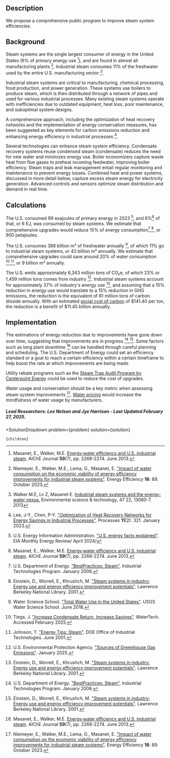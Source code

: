 

## Description

We propose a comprehensive public program to improve steam system efficiencies.

## Background
Steam systems are the single largest consumer of energy in the United States (6% of primary energy use [^"2"]), and are found in almost all manufacturing plants [^"4"]. Industrial steam consumes 11% of the freshwater used by the entire U.S. manufacturing sector [^"3"].

Industrial steam systems are critical to manufacturing, chemical processing, food production, and power generation. These systems use boilers to produce steam, which is then distributed through a network of pipes and used for various industrial processes. Many existing steam systems operate with inefficiencies due to outdated equipment, heat loss, poor maintenance, and suboptimal system designs.

A comprehensive approach, including the optimization of heat recovery networks and the implementation of energy conservation measures, has been suggested as key elements for carbon emissions reduction and enhancing energy efficiency in industrial processes [^"5"].

Several technologies can enhance steam system efficiency. Condensate recovery systems reuse condensed steam (condensate) reduces the need for new water and minimizes energy use. Boiler economizers capture waste heat from flue gases to preheat incoming feedwater, improving boiler efficiency. Steam traps and leak management entail regular monitoring and maintenance to prevent energy losses. Combined heat and power systems, discussed in more detail below, capture excess steam energy for electricity generation. Advanced controls and sensors optimize steam distribution and demand in real time.

## Calculations
The U.S. consumed 99 exajoules of primary energy in 2023 [^"6"], and 6%[^"2"] of that, or 6 EJ, was consumed by steam systems. We estimate that comprehensive upgrades would reduce 15% of energy consumption[^"7"],[^"8"], or 900 petajoules. 

The U.S. consumes 388 billion m³ of freshwater annually [^"9"], of which 11% go to industrial steam systems, or 43 billion m³ annually. We estimate that comprehensive upgrades could save around 20% of water consumption [^"10"],[^"11"], or 9 billion m³ annually.

The U.S. emits approximately 6,343 million tons of CO₂e, of which 23% or 1,459 million tons comes from industry [^"12"]. Industrial steam systems account for approximately 37% of industry's energy use [^"8"], and assuming that a 15% reduction in energy use would translate to a 15% reduction in GHG emissions, the reduction is the equivalent of 81 million tons of carbon dioxide annually. With an estimated [social cost of carbon]( https://www.urbancruiseship.org/energy/energy_socioeconomics/carbon_pricing_e) of $141.40 per ton, the reduction is a benefit of $11.45 billion annually.


## Implementation
The estimations of energy reduction due to improvements have gone down over time, suggesting that improvements are in progress [^"7"],[^"8"]. Some factors such as long plant downtime [^"2"] can be handled through careful planning and scheduling. The U.S. Department of Energy could set an efficiency standard or a goal to reach a certain efficiency within a certain timeframe to help boost the rate at which improvements are being made.

Utility rebate programs such as the [Steam Trap Audit Program by Centerpoint Energy]( https://www.centerpointenergy.com/en-us/business/save-energy-money/efficiency-programs-rebates/equipment-programs-and-rebates/steam-trap-audit) could be used to reduce the cost of upgrades.

Water usage and conservation should be a key metric when assessing steam system improvements [^"4"]. [Water pricing](https://www.urbancruiseship.org/matter/water/water_usage#water-pricing) would increase the mindfulness of water usage by manufacturers.

##### Lead Researchers: Lee Nelson and  Jye Harrison - Last Updated February 27, 2025.

[^"1"]: Zuberi, M.J.S., Hasanbeigi, A., Morrow, W. [Electrification of industrial boilers in the USA: potentials, challenges, and policy implications](http://dx.doi.org/10.1007/s12053-022-10079-0). Energy Efficiency **15**:70. December 2022. 

[^"2"]: Masanet, E., Walker, M.E. [Energy‐water efficiency and U.S. industrial steam](http://dx.doi.org/10.1002/AIC.14148). AIChE Journal **59**(7), pp. 2268-2274. June 2013.

[^"3"]: Walker M.E, Lv Z, Masanet E. [Industrial steam systems and the energy-water nexus.](https://www.semanticscholar.org/paper/Industrial-steam-systems-and-the-energy-water-Walker-Lv/68088850e6f0c9814071c533c92e3d4fb18a5efd) Environmental science & technology, 47 22, 13060-7. 2013

[^"4"]: Niemeyer, E., Walker, M.E., Lema, G., Masanet, E. ["Impact of water consumption on the economic viability of energy efficiency improvements for industrial steam systems"](http://dx.doi.org/10.1007/s12053-023-10167-9). Energy Efficiency **16**: 89. October 2023.

[^"5"]: Lee, J-Y., Chen, P-Y. ["Optimization of Heat Recovery Networks for Energy Savings in Industrial Processes"](http://dx.doi.org/10.3390/pr11020321). Processes **11**(2): 321. January 2023.

[^"6"]: U.S. Energy Information Administration. ["U.S. energy facts explained"](https://www.eia.gov/energyexplained/us-energy-facts/). EIA Monthly Energy Review/ April 2024/

[^"7"]: U.S. Department of Energy. ["BestPractices: Steam"](https://www.energy.gov/sites/prod/files/2014/05/f15/saveenergyinsteam.pdf). Industrial Technologies Program. January 2006.

[^"8"]: Einstein, D., Worrell, E., Khrushch, M. ["Steam systems in industry: Energy use and energy efficiency improvement potentials"](https://escholarship.org/uc/item/3m1781f1). Lawrence Berkeley National Library. 2001.

[^"9"]: Water Science School. ["Total Water Use in the United States"](https://www.usgs.gov/special-topics/water-science-school/science/total-water-use-united-states). USGS Water Science School. June 2018.

[^"10"]: Tiegs, J. ["Increase Condensate Return, Increase Savings"](https://www.watertechusa.com/improving-condensate-return). WaterTech. Accessed February 2025.

[^"11"]: Johnson, T. ["Energy Tips: Steam"](https://www.nrel.gov/docs/fy01osti/27654.pdf). DOE Office of Industrial Technologies. June 2001.

[^"12"]: U.S. Environmental Protection Agency. ["Sources of Greenhouse Gas Emissions"](https://www.epa.gov/ghgemissions/sources-greenhouse-gas-emissions). January 2025.


  <SolutionDropdown 
    problem={problem} 
    solution={solution}
  >
    {children}
  </SolutionDropdown>